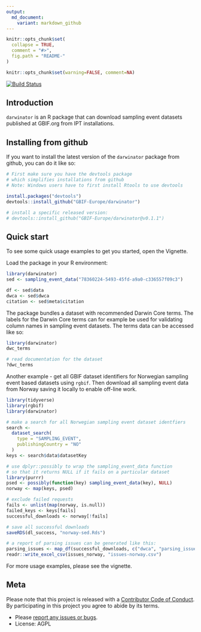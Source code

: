 ```yaml
---
output:
  md_document:
    variant: markdown_github
---
```


<!-- README.md is generated from README.Rmd. Please edit that file -->

```r
knitr::opts_chunk$set(
  collapse = TRUE,
  comment = "#>",
  fig.path = "README-"
)
```

```r
knitr::opts_chunk$set(warning=FALSE, comment=NA)
```

[![Build Status](https://travis-ci.org/GBIF-Europe/darwinator.svg?branch=master)](https://travis-ci.org/GBIF-Europe/darwinator)

## Introduction

`darwinator` is an R package that can download sampling event datasets published at GBIF.org from IPT installations.

## Installing from github

If you want to install the latest version of the `darwinator` package from github, you can do it like so:

```r
# First make sure you have the devtools package
# which simplifies installations from github
# Note: Windows users have to first install Rtools to use devtools

install.packages("devtools") 
devtools::install_github("GBIF-Europe/darwinator")

# install a specific released version:
# devtools::install_github("GBIF-Europe/darwinator@v0.1.1")

```

## Quick start

To see some quick usage examples to get you started, open the Vignette.

Load the package in your R environment:


```r

library(darwinator)
sed <- sampling_event_data("78360224-5493-45fd-a9a0-c336557f09c3")

df <- sed$data
dwca <- sed$dwca
citation <- sed$meta$citation

```

The package bundles a dataset with recommended Darwin Core terms. The labels for the Darwin Core terms can for example be used for validating column names in sampling event datasets. The terms data can be accessed like so:

```r

library(darwinator)
dwc_terms

# read documentation for the dataset
?dwc_terms
```


Another example - get all GBIF dataset identifiers for Norwegian sampling event based datasets using `rgbif`. Then download all sampling event data from Norway saving it locally to enable off-line work.

```r
library(tidyverse)
library(rgbif)
library(darwinator)

# make a search for all Norwegian sampling event dataset identfiers
search <-
  dataset_search(
    type = "SAMPLING_EVENT",
    publishingCountry = "NO"
  )
keys <- search$data$datasetKey

# use dplyr::possibly to wrap the sampling_event_data function
# so that it returns NULL if it fails on a particular dataset
library(purrr)
psed <- possibly(function(key) sampling_event_data(key), NULL)
norway <- map(keys, psed)

# exclude failed requests
fails <- unlist(map(norway, is.null))
failed_keys <- keys[fails]
successful_downloads <- norway[!fails]

# save all successful downloads
saveRDS(dl_success, "norway-sed.Rds")

# a report of parsing issues can be generated like this:
parsing_issues <- map_df(successful_downloads, c("dwca", "parsing_issues"))
readr::write_excel_csv(issues_norway, "issues-norway.csv")

```

For more usage examples, please see the vignette.

## Meta

Please note that this project is released with a [Contributor Code of Conduct](CONDUCT.md). By participating in this project you agree to abide by its terms.

* Please [report any issues or bugs](https://github.com/GBIF-Europe/darwinator/issues).
* License: AGPL
